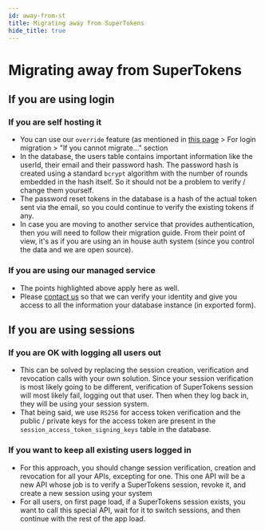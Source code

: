 ```yaml
---
id: away-from-st
title: Migrating away from SuperTokens
hide_title: true
---
```


# Migrating away from SuperTokens

## If you are using login
### If you are self hosting it
- You can use our `override` feature (as mentioned in [this page](./to-st) > For login migration > "If you cannot migrate..." section
- In the database, the users table contains important information like the userId, their email and their password hash. The password hash is created using a standard `bcrypt` algorithm with the number of rounds embedded in the hash itself. So it should not be a problem to verify / change them yourself.
- The password reset tokens in the database is a hash of the actual token sent via the email, so you could continue to verify the existing tokens if any.
- In case you are moving to another service that provides authentication, then you will need to follow their migration guide. From their point of view, it's as if you are using an in house auth system (since you control the data and we are open source).

### If you are using our managed service
- The points highlighted above apply here as well.
- Please [contact us](mailto:team@supertokens.com) so that we can verify your identity and give you access to all the information your database instance (in exported form).

## If you are using sessions
### If you are OK with logging all users out
- This can be solved by replacing the session creation, verification and revocation calls with your own solution. Since your session verification is most likely going to be different, verification of SuperTokens session will most likely fail, logging out that user. Then when they log back in, they will be using your session system.
- That being said, we use `RS256` for access token verification and the public / private keys for the access token are present in the `session_access_token_signing_keys` table in the database.

### If you want to keep all existing users logged in
- For this approach, you should change session verification, creation and revocation for all your APIs, excepting for one. This one API will be a new API whose job is to verify a SuperTokens session, revoke it, and create a new session using your system
- For all users, on first page load, if a SuperTokens session exists, you want to call this special API, wait for it to switch sessions, and then continue with the rest of the app load.